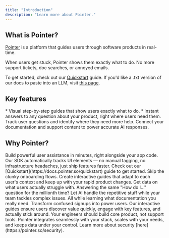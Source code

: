 ```yaml
---
title: "Introduction"
description: "Learn more about Pointer."
---
```


## What is Pointer?

[Pointer](https://pointer.so) is a platform that guides users through software products in real-time.&#x20;

When users get stuck, Pointer shows them exactly what to do. No more support tickets, doc searches, or annoyed emails.

To get started, check out our [Quickstart](https://docs.pointer.so/quickstart) guide. If you'd like a .txt version of our docs to paste into an LLM, visit [this page](https://docs.pointer.so/llms-full.txt). 

## Key features

<CardGroup cols={2}>
  <Card title="In-app walkthroughs" icon="bullseye-pointer">
    * Visual step-by-step guides that show users exactly what to do.
  </Card>

  <Card title="AI chat support" icon="messages">
    * Instant answers to any question about your product, right where users need them.
  </Card>

  <Card title="Analytics" icon="chart-line">
    Track user questions and identify where they need more help.
  </Card>

  <Card title="Knowledge base" icon="book-open">
    Connect your documentation and support content to power accurate AI responses.
  </Card>
</CardGroup>

## Why Pointer?

<Accordion title="For developers" defaultOpen={false} icon="code">
  Build powerful user assistance in minutes, right alongside your app code. Our SDK automatically tracks UI elements — no manual tagging, no infrastructure headaches, just ship features faster. Check out our [Quickstart](https://docs.pointer.so/quickstart) guide to get started.
</Accordion>

<Accordion title="For product teams" defaultOpen={false} icon="cubes">
  Skip the clunky onboarding flows. Create interactive guides that adapt to each user's context and keep up with your rapid product changes. Get data on what users actually struggle with.
</Accordion>

<Accordion title="For support teams" defaultOpen={false} icon="headset">
  Answering the same "How do I..." question for the millionth time? Let AI handle the repetitive stuff while your team tackles complex issues. All while learning what documentation you really need.
</Accordion>

<Accordion title="For growth teams" defaultOpen={false} icon="chart-mixed">
  Transform confused signups into power users. Our interactive guides ensure users discover value quickly, engage with key features, and actually stick around.
</Accordion>

<Accordion title="For engineering leaders" defaultOpen={false} icon="webhook">
  Your engineers should build core product, not support tools. Pointer integrates seamlessly with your stack, scales with your needs, and keeps data under your control. Learn more about security [here](https://pointer.so/security).
</Accordion>